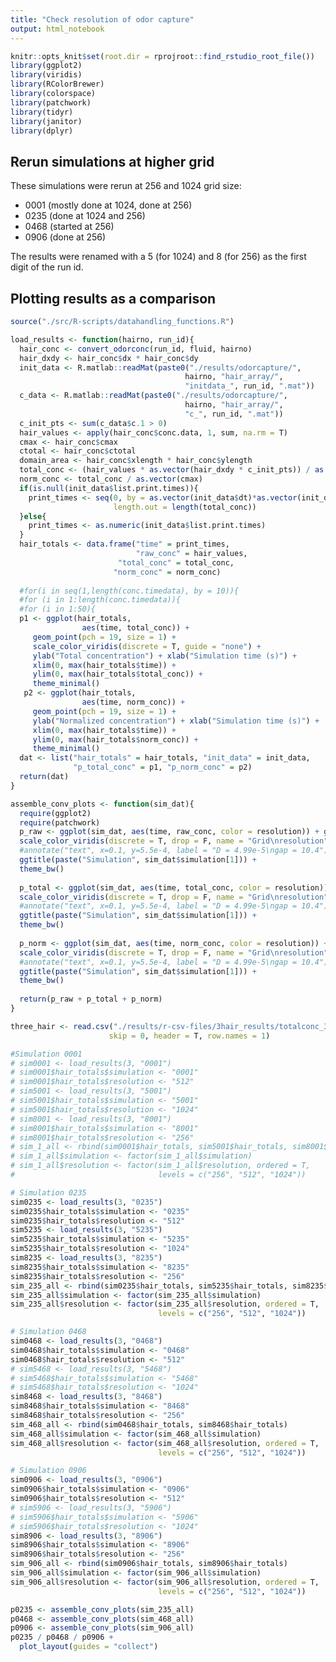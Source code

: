 ```yaml
---
title: "Check resolution of odor capture"
output: html_notebook
---
```

```r
knitr::opts_knit$set(root.dir = rprojroot::find_rstudio_root_file())
library(ggplot2)
library(viridis)
library(RColorBrewer)
library(colorspace)
library(patchwork)
library(tidyr)
library(janitor)
library(dplyr)
```

## Rerun simulations at higher grid 

These simulations were rerun at 256 and 1024 grid size: 

 * 0001 (mostly done at 1024, done at 256)
 * 0235 (done at 1024 and 256)
 * 0468 (started at 256)
 * 0906 (done at 256)
 
The results were renamed with a 5 (for 1024) and 8 (for 256) as the first digit of the run id. 

## Plotting results as a comparison

```r
source("./src/R-scripts/datahandling_functions.R")

load_results <- function(hairno, run_id){
  hair_conc <- convert_odorconc(run_id, fluid, hairno)
  hair_dxdy <- hair_conc$dx * hair_conc$dy
  init_data <- R.matlab::readMat(paste0("./results/odorcapture/", 
                                       hairno, "hair_array/", 
                                       "initdata_", run_id, ".mat"))
  c_data <- R.matlab::readMat(paste0("./results/odorcapture/", 
                                       hairno, "hair_array/", 
                                       "c_", run_id, ".mat"))
  c_init_pts <- sum(c_data$c.1 > 0) 
  hair_values <- apply(hair_conc$conc.data, 1, sum, na.rm = T) 
  cmax <- hair_conc$cmax
  ctotal <- hair_conc$ctotal 
  domain_area <- hair_conc$xlength * hair_conc$ylength
  total_conc <- (hair_values * as.vector(hair_dxdy * c_init_pts)) / as.vector(ctotal)
  norm_conc <- total_conc / as.vector(cmax)
  if(is.null(init_data$list.print.times)){
    print_times <- seq(0, by = as.vector(init_data$dt)*as.vector(init_data$print.time), 
                       length.out = length(total_conc))
  }else{
    print_times <- as.numeric(init_data$list.print.times)
  }
  hair_totals <- data.frame("time" = print_times, 
                            "raw_conc" = hair_values,
                        "total_conc" = total_conc,
                       "norm_conc" = norm_conc)
    
  #for(i in seq(1,length(conc.timedata), by = 10)){
  #for (i in 1:length(conc.timedata)){
  #for (i in 1:50){
  p1 <- ggplot(hair_totals, 
                aes(time, total_conc)) + 
     geom_point(pch = 19, size = 1) + 
     scale_color_viridis(discrete = T, guide = "none") +
     ylab("Total concentration") + xlab("Simulation time (s)") +
     xlim(0, max(hair_totals$time)) + 
     ylim(0, max(hair_totals$total_conc)) + 
     theme_minimal()
   p2 <- ggplot(hair_totals, 
                aes(time, norm_conc)) + 
     geom_point(pch = 19, size = 1) + 
     ylab("Normalized concentration") + xlab("Simulation time (s)") +
     xlim(0, max(hair_totals$time)) + 
     ylim(0, max(hair_totals$norm_conc)) + 
     theme_minimal()
  dat <- list("hair_totals" = hair_totals, "init_data" = init_data,
              "p_total_conc" = p1, "p_norm_conc" = p2)
  return(dat)
}

assemble_conv_plots <- function(sim_dat){
  require(ggplot2)
  require(patchwork)
  p_raw <- ggplot(sim_dat, aes(time, raw_conc, color = resolution)) + geom_point() +
  scale_color_viridis(discrete = T, drop = F, name = "Grid\nresolution") +
  #annotate("text", x=0.1, y=5.5e-4, label = "D = 4.99e-5\ngap = 10.4") +
  ggtitle(paste("Simulation", sim_dat$simulation[1])) +
  theme_bw()
  
  p_total <- ggplot(sim_dat, aes(time, total_conc, color = resolution)) + geom_point() +
  scale_color_viridis(discrete = T, drop = F, name = "Grid\nresolution") +
  #annotate("text", x=0.1, y=5.5e-4, label = "D = 4.99e-5\ngap = 10.4") +
  ggtitle(paste("Simulation", sim_dat$simulation[1])) +
  theme_bw()
  
  p_norm <- ggplot(sim_dat, aes(time, norm_conc, color = resolution)) + geom_point() +
  scale_color_viridis(discrete = T, drop = F, name = "Grid\nresolution") +
  #annotate("text", x=0.1, y=5.5e-4, label = "D = 4.99e-5\ngap = 10.4") +
  ggtitle(paste("Simulation", sim_dat$simulation[1])) +
  theme_bw()
  
  return(p_raw + p_total + p_norm)
}

```

```r
three_hair <- read.csv("./results/r-csv-files/3hair_results/totalconc_3hairs_2023-12-12_cleaned.csv", 
                      skip = 0, header = T, row.names = 1)

#Simulation 0001
# sim0001 <- load_results(3, "0001")
# sim0001$hair_totals$simulation <- "0001"
# sim0001$hair_totals$resolution <- "512"
# sim5001 <- load_results(3, "5001")
# sim5001$hair_totals$simulation <- "5001"
# sim5001$hair_totals$resolution <- "1024"
# sim8001 <- load_results(3, "8001")
# sim8001$hair_totals$simulation <- "8001"
# sim8001$hair_totals$resolution <- "256"
# sim_1_all <- rbind(sim0001$hair_totals, sim5001$hair_totals, sim8001$hair_totals)
# sim_1_all$simulation <- factor(sim_1_all$simulation)
# sim_1_all$resolution <- factor(sim_1_all$resolution, ordered = T, 
#                                levels = c("256", "512", "1024"))

# Simulation 0235
sim0235 <- load_results(3, "0235")
sim0235$hair_totals$simulation <- "0235"
sim0235$hair_totals$resolution <- "512"
sim5235 <- load_results(3, "5235")
sim5235$hair_totals$simulation <- "5235"
sim5235$hair_totals$resolution <- "1024"
sim8235 <- load_results(3, "8235")
sim8235$hair_totals$simulation <- "8235"
sim8235$hair_totals$resolution <- "256"
sim_235_all <- rbind(sim0235$hair_totals, sim5235$hair_totals, sim8235$hair_totals)
sim_235_all$simulation <- factor(sim_235_all$simulation)
sim_235_all$resolution <- factor(sim_235_all$resolution, ordered = T, 
                                 levels = c("256", "512", "1024"))

# Simulation 0468
sim0468 <- load_results(3, "0468")
sim0468$hair_totals$simulation <- "0468"
sim0468$hair_totals$resolution <- "512"
# sim5468 <- load_results(3, "5468")
# sim5468$hair_totals$simulation <- "5468"
# sim5468$hair_totals$resolution <- "1024"
sim8468 <- load_results(3, "8468")
sim8468$hair_totals$simulation <- "8468"
sim8468$hair_totals$resolution <- "256"
sim_468_all <- rbind(sim0468$hair_totals, sim8468$hair_totals)
sim_468_all$simulation <- factor(sim_468_all$simulation)
sim_468_all$resolution <- factor(sim_468_all$resolution, ordered = T,
                                 levels = c("256", "512", "1024"))

# Simulation 0906
sim0906 <- load_results(3, "0906")
sim0906$hair_totals$simulation <- "0906"
sim0906$hair_totals$resolution <- "512"
# sim5906 <- load_results(3, "5906")
# sim5906$hair_totals$simulation <- "5906"
# sim5906$hair_totals$resolution <- "1024"
sim8906 <- load_results(3, "8906")
sim8906$hair_totals$simulation <- "8906"
sim8906$hair_totals$resolution <- "256"
sim_906_all <- rbind(sim0906$hair_totals, sim8906$hair_totals)
sim_906_all$simulation <- factor(sim_906_all$simulation)
sim_906_all$resolution <- factor(sim_906_all$resolution, ordered = T,
                                 levels = c("256", "512", "1024"))


```


```r

p0235 <- assemble_conv_plots(sim_235_all)
p0468 <- assemble_conv_plots(sim_468_all)
p0906 <- assemble_conv_plots(sim_906_all)
p0235 / p0468 / p0906 +
  plot_layout(guides = "collect")
```


